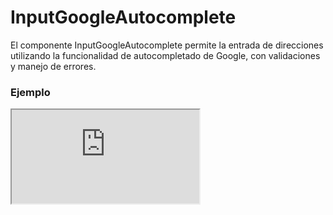
# InputGoogleAutocomplete

El componente InputGoogleAutocomplete permite la entrada de direcciones utilizando la funcionalidad de autocompletado de Google, con validaciones y manejo de errores.

### Ejemplo

<Iframe src="https://fenextjs-component-storybook.vercel.app/iframe.html?args=&id=component-input-google-autocomplete--index&viewMode=story" />

### Importacion

Para importar el componente InputGoogleAutocomplete, se puede hacer desde fenextjs

```tsx copy
import { InputGoogleAutocomplete } from "fenextjs";
```

### Parametros

| Parametro | Tipo | Requerido | Default | Descripcion |
| --------- | ---- | --------- | ------- | ----------- |
| defaultValueJsonString | string | no | undefined | Valor predeterminado en formato JSON string para la dirección. |
| valueJsonString | string | no | undefined | Valor actual en formato JSON string para la dirección. |
| onChangeJsonString | (value: string) =\> void | no | undefined | Función que se ejecuta cuando el valor en formato JSON string cambia. |
| defaultValue | AddressGoogle \| undefined | no | undefined | El valor predeterminado del input. |
| value | AddressGoogle \| undefined | no | undefined | El valor actual del input. |
| onChange | (value: AddressGoogle \| undefined) =\> void | no | undefined | Función que se ejecuta cuando cambia el valor de la dirección. |
| parseJson_to_String | (value: AddressGoogle \| undefined) =\> string | no | parseAddress_to_String | Función que convierte el objeto de dirección a string. |
| parseString_to_Json | (value: string) =\> AddressGoogle \| undefined | no | parseString_to_Address | Función que convierte un string a un objeto de dirección. |
| className | string | no | '' | Clase CSS para personalizar el contenedor del input. |
| validator | FenextjsValidatorClass\<AddressGoogle\> | no | undefined | Instancia de FenextjsValidator para validaciones personalizadas del input. |

### Storybook

Para ver el storybook del componente lo puede hacer con este [link](https://fenextjs-component-storybook.vercel.app/?path=/story/component-input-google-autocomplete--index)

### Usos

- InputGoogleAutocomplete básico

```tsx copy
<InputGoogleAutocomplete />
```

- InputGoogleAutocomplete con validación

```tsx copy
<InputGoogleAutocomplete validator={customValidator} />
```

- InputGoogleAutocomplete con valor predeterminado

```tsx copy
<InputGoogleAutocomplete defaultValueJsonString='{"formatted_address": "1600 Amphitheatre Parkway, Mountain View, CA"}' />
```

- InputGoogleAutocomplete con función personalizada

```tsx copy
<InputGoogleAutocomplete onChangeJsonString={(value) => console.log(value)} />
```

